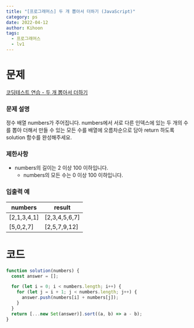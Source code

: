 ```yaml
---
title: "[프로그래머스] 두 개 뽑아서 더하기 (JavaScript)"
category: ps
date: 2022-04-12
author: Kihoon
tags:
  - 프로그래머스
  - lv1
---
```


# 문제

[코딩테스트 연습 - 두 개 뽑아서 더하기](https://school.programmers.co.kr/learn/courses/30/lessons/68644)

### 문제 설명

정수 배열 numbers가 주어집니다. numbers에서 서로 다른 인덱스에 있는 두 개의 수를 뽑아 더해서 만들 수 있는 모든 수를 배열에 오름차순으로 담아 return 하도록 solution 함수를 완성해주세요.

### 제한사항

- numbers의 길이는 2 이상 100 이하입니다.
  - numbers의 모든 수는 0 이상 100 이하입니다.

### 입출력 예

| numbers     | result        |
| ----------- | ------------- |
| [2,1,3,4,1] | [2,3,4,5,6,7] |
| [5,0,2,7]   | [2,5,7,9,12]  |

# 코드

```jsx
function solution(numbers) {
  const answer = [];

  for (let i = 0; i < numbers.length; i++) {
    for (let j = i + 1; j < numbers.length; j++) {
      answer.push(numbers[i] + numbers[j]);
    }
  }
  return [...new Set(answer)].sort((a, b) => a - b);
}
```
